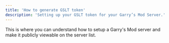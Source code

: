 ```yaml
---
title: 'How to generate GSLT token'
description: 'Setting up your GSLT token for your Garry’s Mod Server.'
---
```


This is where you can understand how to setup a Garry's Mod server and make it publicly viewable on the server list.